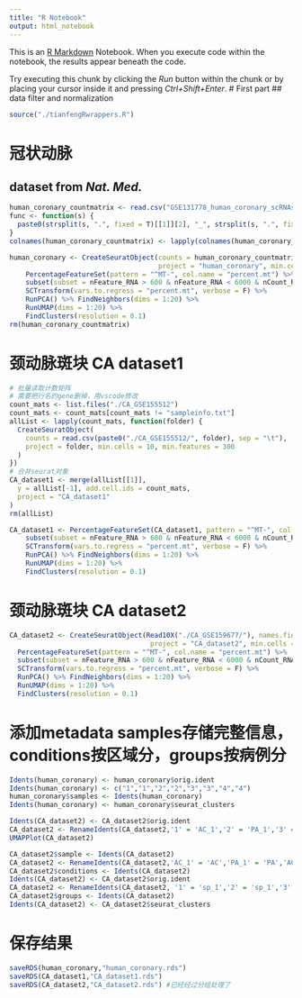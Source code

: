 ```yaml
---
title: "R Notebook"
output: html_notebook
---
```


This is an [R Markdown](http://rmarkdown.rstudio.com) Notebook. When you execute code within the notebook, the results appear beneath the code. 

Try executing this chunk by clicking the *Run* button within the chunk or by placing your cursor inside it and pressing *Ctrl+Shift+Enter*. 
# First part
## data filter and normalization

```r
source("./tianfengRwrappers.R")
```



# 冠状动脉
## dataset from *Nat. Med.*
```r
human_coronary_countmatrix <- read.csv("GSE131778_human_coronary_scRNAseq.txt", sep = "\t")
func <- function(s) {
  paste0(strsplit(s, ".", fixed = T)[[1]][2], "_", strsplit(s, ".", fixed = T)[[1]][1])
}
colnames(human_coronary_countmatrix) <- lapply(colnames(human_coronary_countmatrix), func) # 拆分样本
```

```r
human_coronary <- CreateSeuratObject(counts = human_coronary_countmatrix, 
                                     project = "human_coronary", min.cells = 10, min.features = 300) %>% 
    PercentageFeatureSet(pattern = "^MT-", col.name = "percent.mt") %>%
    subset(subset = nFeature_RNA > 600 & nFeature_RNA < 6000 & nCount_RNA > 1000 &  nCount_RNA < 30000) %>%
    SCTransform(vars.to.regress = "percent.mt", verbose = F) %>% 
    RunPCA() %>% FindNeighbors(dims = 1:20) %>% 
    RunUMAP(dims = 1:20) %>% 
    FindClusters(resolution = 0.1)
rm(human_coronary_countmatrix)
```


# 颈动脉斑块 CA dataset1
```r
# 批量读取计数矩阵
# 需要把行名的gene删掉，用vscode修改
count_mats <- list.files("./CA_GSE155512")
count_mats <- count_mats[count_mats != "sampleinfo.txt"]
allList <- lapply(count_mats, function(folder) {
  CreateSeuratObject(
    counts = read.csv(paste0("./CA_GSE155512/", folder), sep = "\t"),
    project = folder, min.cells = 10, min.features = 300
  )
})
# 合并seurat对象
CA_dataset1 <- merge(allList[[1]],
  y = allList[-1], add.cell.ids = count_mats,
  project = "CA_dataset1"
)
rm(allList)

CA_dataset1 <- PercentageFeatureSet(CA_dataset1, pattern = "^MT-", col.name = "percent.mt") %>%
    subset(subset = nFeature_RNA > 600 & nFeature_RNA < 6000 & nCount_RNA > 1000 &  nCount_RNA < 30000) %>%
    SCTransform(vars.to.regress = "percent.mt", verbose = F) %>% 
    RunPCA() %>% FindNeighbors(dims = 1:20) %>% 
    RunUMAP(dims = 1:20) %>% 
    FindClusters(resolution = 0.1)

```



# 颈动脉斑块 CA dataset2
```r
CA_dataset2 <- CreateSeuratObject(Read10X("./CA_GSE159677/"), names.field = 2, names.delim = "-",
                                   project = "CA_dataset2", min.cells = 10, min.features = 300) %>% 
  PercentageFeatureSet(pattern = "^MT-", col.name = "percent.mt") %>%
  subset(subset = nFeature_RNA > 600 & nFeature_RNA < 6000 & nCount_RNA > 1000 &  nCount_RNA < 30000) %>%
  SCTransform(vars.to.regress = "percent.mt", verbose = F) %>% 
  RunPCA() %>% FindNeighbors(dims = 1:20) %>% 
  RunUMAP(dims = 1:20) %>% 
  FindClusters(resolution = 0.1)
```


# 添加metadata samples存储完整信息，conditions按区域分，groups按病例分
```r
Idents(human_coronary) <- human_coronary$orig.ident
Idents(human_coronary) <- c("1","1","2","2","3","3","4","4")
human_coronary$samples <- Idents(human_coronary)
Idents(human_coronary) <- human_coronary$seurat_clusters

Idents(CA_dataset2) <- CA_dataset2$orig.ident
CA_dataset2 <- RenameIdents(CA_dataset2,'1' = 'AC_1','2' = 'PA_1','3' = 'AC_2','4' = 'PA_2','5' = 'AC_3','6' = 'PA_3')
UMAPPlot(CA_dataset2)

CA_dataset2$sample <- Idents(CA_dataset2)
CA_dataset2 <- RenameIdents(CA_dataset2,'AC_1' = 'AC','PA_1' = 'PA','AC_2'= 'AC','PA_2'= 'PA','AC_3'= 'AC','PA_3'= 'PA')
CA_dataset2$conditions <- Idents(CA_dataset2)
Idents(CA_dataset2) <- CA_dataset2$orig.ident
CA_dataset2 <- RenameIdents(CA_dataset2, '1' = 'sp_1','2' = 'sp_1','3' = 'sp_2','4' = 'sp_2','5' = 'sp_3','6' = 'sp_3')
CA_dataset2$groups <- Idents(CA_dataset2)
Idents(CA_dataset2) <- CA_dataset2$seurat_clusters
```

# 保存结果
```r
saveRDS(human_coronary,"human_coronary.rds")
saveRDS(CA_dataset1,"CA_dataset1.rds")
saveRDS(CA_dataset2,"CA_dataset2.rds") #已经经过分组处理了
```
